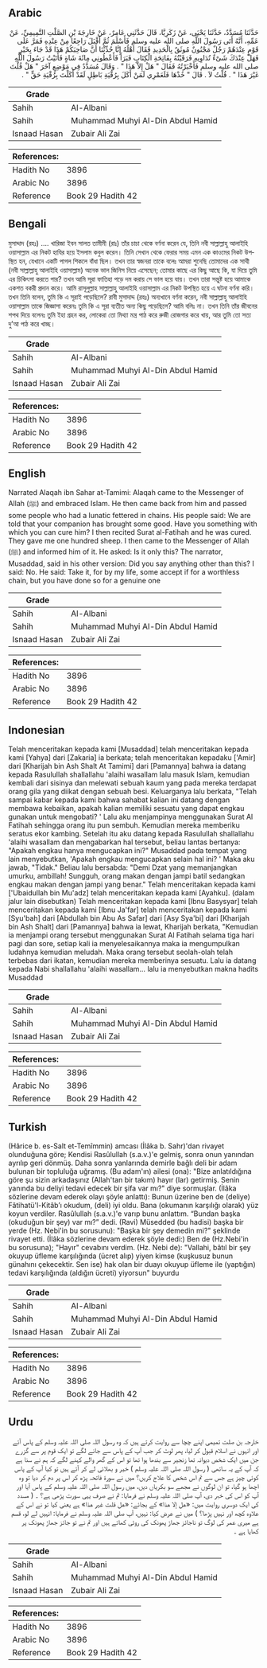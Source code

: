 ## Arabic


<div dir="rtl" lang="ar" style={{fontSize:'larger',backgroundColor:'#f8f9fa',padding:20}}>
حَدَّثَنَا مُسَدَّدٌ، حَدَّثَنَا يَحْيَى، عَنْ زَكَرِيَّا، قَالَ حَدَّثَنِي عَامِرٌ، عَنْ خَارِجَةَ بْنِ الصَّلْتِ التَّمِيمِيِّ، عَنْ عَمِّهِ، أَنَّهُ أَتَى رَسُولَ اللَّهِ صلى الله عليه وسلم فَأَسْلَمَ ثُمَّ أَقْبَلَ رَاجِعًا مِنْ عِنْدِهِ فَمَرَّ عَلَى قَوْمٍ عِنْدَهُمْ رَجُلٌ مَجْنُونٌ مُوثَقٌ بِالْحَدِيدِ فَقَالَ أَهْلُهُ إِنَّا حُدِّثْنَا أَنَّ صَاحِبَكُمْ هَذَا قَدْ جَاءَ بِخَيْرٍ فَهَلْ عِنْدَكَ شَىْءٌ تُدَاوِيهِ فَرَقَيْتُهُ بِفَاتِحَةِ الْكِتَابِ فَبَرَأَ فَأَعْطُونِي مِائَةَ شَاةٍ فَأَتَيْتُ رَسُولَ اللَّهِ صلى الله عليه وسلم فَأَخْبَرْتُهُ فَقَالَ ‏"‏ هَلْ إِلاَّ هَذَا ‏"‏ ‏.‏ وَقَالَ مُسَدَّدٌ فِي مَوْضِعٍ آخَرَ ‏"‏ هَلْ قُلْتَ غَيْرَ هَذَا ‏"‏ ‏.‏ قُلْتُ لاَ ‏.‏ قَالَ ‏"‏ خُذْهَا فَلَعَمْرِي لَمَنْ أَكَلَ بِرُقْيَةِ بَاطِلٍ لَقَدْ أَكَلْتَ بِرُقْيَةِ حَقٍّ ‏"‏ ‏.‏
</div>
<div style={{backgroundColor:'#f8f9fa',padding:20, marginBottom: 10}}><table> <thead> <tr> <th>Grade</th> <th></th> </tr> </thead> <tbody> <tr><td>Sahih</td><td>Al-Albani</td></tr><tr><td>Sahih</td><td>Muhammad Muhyi Al-Din Abdul Hamid</td></tr><tr><td>Isnaad Hasan</td><td>Zubair Ali Zai</td></tr></tbody></table><table> <thead> <tr> <th>References:</th> <th></th> </tr> </thead> <tbody><tr><td>Hadith No</td><td>3896</td></tr><tr><td>Arabic No</td><td>3896</td></tr><tr><td>Reference</td><td>Book 29 Hadith 42</td></tr></tbody></table></div>

## Bengali


<div dir="ltr" lang="bn" style={{fontSize:'larger',backgroundColor:'#f8f9fa',padding:20}}>
মুসাদ্দাদ (রহঃ) .... খারিজা ইবন সালত তামীমী (রাঃ) তাঁর চাচা থেকে বর্ণনা করেন যে, তিনি নবী সাল্লাল্লাহু আলাইহি ওয়াসাল্লাম এর নিকট হাযির হয়ে ইসলাম কবুল করেন। তিনি সেখান থেকে ফেরার সময় এমন এক কাওমের নিকট উপস্থিত হন, যেখানে একটি পাগল শিকলে বাঁধা ছিল। তখন তার স্বজনরা তাকে বলেঃ আমরা শুনেছি তোমাদের এক সাথী (নবী সাল্লাল্লাহু আলাইহি ওয়াসাল্লাম) অনেক ভাল জিনিস নিয়ে এসেছেন; তোমার কাছে এর কিছু আছে কি, যা দিয়ে তুমি এর চিকিৎসা করতে পার? তখন আমি সূরা ফাতিহা পড়ে দম করায় সে ভাল হয়ে যায়। তখন তারা সন্তুষ্ট হয়ে আমাকে একশত বকরী প্রদান করে। আমি রাসূলুল্লাহ সাল্লাল্লাহু আলাইহি ওয়াসাল্লাম এর নিকট উপস্থিত হয়ে এ ঘটনা বর্ণনা করি। তখন তিনি বলেন, তুমি কি এ সূরাই পড়েছিলে? রাবী মুসাদাদ্দ (রহঃ) অন্যখানে বর্ণনা করেন, নবী সাল্লাল্লাহু আলাইহি ওয়াসাল্লাম তাকে জিজ্ঞাসা করেনঃ তুমি কি এ সূরা ব্যতীত অন্য কিছু পড়েছিলে? আমি বলিঃ না। তখন তিনি তাঁর জীবনের শপথ দিয়ে বলেনঃ তুমি ইহা গ্রহন কর, লোকেরা তো মিথ্যা মন্ত্র পাঠ করে রুজী রোজগার করে খায়, আর তুমি তো সত্য দু’আ পাঠ করে খাচ্ছ।
</div>
<div style={{backgroundColor:'#f8f9fa',padding:20, marginBottom: 10}}><table> <thead> <tr> <th>Grade</th> <th></th> </tr> </thead> <tbody> <tr><td>Sahih</td><td>Al-Albani</td></tr><tr><td>Sahih</td><td>Muhammad Muhyi Al-Din Abdul Hamid</td></tr><tr><td>Isnaad Hasan</td><td>Zubair Ali Zai</td></tr></tbody></table><table> <thead> <tr> <th>References:</th> <th></th> </tr> </thead> <tbody><tr><td>Hadith No</td><td>3896</td></tr><tr><td>Arabic No</td><td>3896</td></tr><tr><td>Reference</td><td>Book 29 Hadith 42</td></tr></tbody></table></div>

## English


<div dir="ltr" lang="en" style={{fontSize:'larger',backgroundColor:'#f8f9fa',padding:20}}>
Narrated Alaqah ibn Sahar at-Tamimi: Alaqah came to the Messenger of Allah (ﷺ) and embraced Islam. He then came back from him and passed some people who had a lunatic fettered in chains. His people said: We are told that your companion has brought some good. Have you something with which you can cure him? I then recited Surat al-Fatihah and he was cured. They gave me one hundred sheep. I then came to the Messenger of Allah (ﷺ) and informed him of it. He asked: Is it only this? The narrator, Musaddad, said in his other version: Did you say anything other than this? I said: No. He said: Take it, for by my life, some accept if for a worthless chain, but you have done so for a genuine one
</div>
<div style={{backgroundColor:'#f8f9fa',padding:20, marginBottom: 10}}><table> <thead> <tr> <th>Grade</th> <th></th> </tr> </thead> <tbody> <tr><td>Sahih</td><td>Al-Albani</td></tr><tr><td>Sahih</td><td>Muhammad Muhyi Al-Din Abdul Hamid</td></tr><tr><td>Isnaad Hasan</td><td>Zubair Ali Zai</td></tr></tbody></table><table> <thead> <tr> <th>References:</th> <th></th> </tr> </thead> <tbody><tr><td>Hadith No</td><td>3896</td></tr><tr><td>Arabic No</td><td>3896</td></tr><tr><td>Reference</td><td>Book 29 Hadith 42</td></tr></tbody></table></div>

## Indonesian


<div dir="ltr" lang="id" style={{fontSize:'larger',backgroundColor:'#f8f9fa',padding:20}}>
Telah menceritakan kepada kami [Musaddad] telah menceritakan kepada kami [Yahya] dari [Zakaria] ia berkata; telah menceritakan kepadaku ['Amir] dari [Kharijah bin Ash Shalt At Tamimi] dari [Pamannya] bahwa ia datang kepada Rasulullah shallallahu 'alaihi wasallam lalu masuk Islam, kemudian kembali dari sisinya dan melewati sebuah kaum yang pada mereka terdapat orang gila yang diikat dengan sebuah besi. Keluarganya lalu berkata, "Telah sampai kabar kepada kami bahwa sahabat kalian ini datang dengan membawa kebaikan, apakah kalian memiliki sesuatu yang dapat engkau gunakan untuk mengobati? ' Lalu aku menjampinya menggunakan Surat Al Fatihah sehingga orang itu pun sembuh. Kemudian mereka memberiku seratus ekor kambing. Setelah itu aku datang kepada Rasulullah shallallahu 'alaihi wasallam dan mengabarkan hal tersebut, beliau lantas bertanya: "Apakah engkau hanya mengucapkan ini?" Musaddad pada tempat yang lain menyebutkan, 'Apakah engkau mengucapkan selain hal ini? ' Maka aku jawab, "Tidak." Beliau lalu bersabda: "Demi Dzat yang memanjangkan umurku, ambillah! Sungguh, orang makan dengan jampi batil sedangkan engkau makan dengan jampi yang benar." Telah menceritakan kepada kami ['Ubaidullah bin Mu'adz] telah menceritakan kepada kami [Ayahku]. (dalam jalur lain disebutkan) Telah menceritakan kepada kami [Ibnu Basysyar] telah menceritakan kepada kami [Ibnu Ja'far] telah menceritakan kepada kami [Syu'bah] dari [Abdullah bin Abu As Safar] dari [Asy Sya'bi] dari [Kharijah bin Ash Shalt] dari [Pamannya] bahwa ia lewat, Kharijah berkata, "Kemudian ia menjampi orang tersebut menggunakan Surat Al Fatihah selama tiga hari pagi dan sore, setiap kali ia menyelesaikannya maka ia mengumpulkan ludahnya kemudian meludah. Maka orang tersebut seolah-olah telah terbebas dari ikatan, kemudian mereka memberinya sesuatu. Lalu ia datang kepada Nabi shallallahu 'alaihi wasallam… lalu ia menyebutkan makna hadits Musaddad
</div>
<div style={{backgroundColor:'#f8f9fa',padding:20, marginBottom: 10}}><table> <thead> <tr> <th>Grade</th> <th></th> </tr> </thead> <tbody> <tr><td>Sahih</td><td>Al-Albani</td></tr><tr><td>Sahih</td><td>Muhammad Muhyi Al-Din Abdul Hamid</td></tr><tr><td>Isnaad Hasan</td><td>Zubair Ali Zai</td></tr></tbody></table><table> <thead> <tr> <th>References:</th> <th></th> </tr> </thead> <tbody><tr><td>Hadith No</td><td>3896</td></tr><tr><td>Arabic No</td><td>3896</td></tr><tr><td>Reference</td><td>Book 29 Hadith 42</td></tr></tbody></table></div>

## Turkish


<div dir="ltr" lang="tr" style={{fontSize:'larger',backgroundColor:'#f8f9fa',padding:20}}>
(Hârice b. es-Salt et-Temîmmin) amcası (İlâka b. Sahr)'dan rivayet olunduğuna göre; Kendisi Rasûlullah (s.a.v.)'e gelmiş, sonra onun yanından ayrılıp geri dönmüş. Daha sonra yanlarında demirle bağlı deli bir adam bulunan bir topluluğa uğramış. (Bu adam'ın) ailesi (ona): "Bize anlatıldığına göre şu sizin arkadaşınız (Allah'tan bir takım) hayır (lar) getirmiş. Senin yanında bu deliyi tedavi edecek bir şifa var mı?" diye sormuşlar. (İlâka sözlerine devam ederek olayı şöyle anlattı): Bunun üzerine ben de (deliye) Fâtihatü'l-Kitâb’ı okudum, (deli) iyi oldu. Bana (okumanın karşılığı olarak) yüz koyun verdiler. Rasûlullah (s.a.v.)'e varıp bunu anlattım. “Bundan başka (okuduğun bir şey) var mı?” dedi. (Ravi) Müsedded (bu hadisi) başka bir yerde (Hz. Nebi'in bu sorusunu): "Başka bir şey demedin mi?" şeklinde rivayet etti. (İlâka sözlerine devam ederek şöyle dedi:) Ben de (Hz.Nebi'in bu sorusuna); "Hayır" cevabını verdim. (Hz. Nebi de): "Vallahi, bâtıl bir şey okuyup üfleme karşılığında (ücret alıp) yiyen kimse (kuşkusuz bunun günahını çekecektir. Sen ise) hak olan bir duayı okuyup üfleme ile (yaptığın) tedavi karşılığında (aldığın ücreti) yiyorsun" buyurdu
</div>
<div style={{backgroundColor:'#f8f9fa',padding:20, marginBottom: 10}}><table> <thead> <tr> <th>Grade</th> <th></th> </tr> </thead> <tbody> <tr><td>Sahih</td><td>Al-Albani</td></tr><tr><td>Sahih</td><td>Muhammad Muhyi Al-Din Abdul Hamid</td></tr><tr><td>Isnaad Hasan</td><td>Zubair Ali Zai</td></tr></tbody></table><table> <thead> <tr> <th>References:</th> <th></th> </tr> </thead> <tbody><tr><td>Hadith No</td><td>3896</td></tr><tr><td>Arabic No</td><td>3896</td></tr><tr><td>Reference</td><td>Book 29 Hadith 42</td></tr></tbody></table></div>

## Urdu


<div dir="rtl" lang="ur" style={{fontSize:'larger',backgroundColor:'#f8f9fa',padding:20}}>
خارجہ بن صلت تمیمی اپنے چچا سے روایت کرتے ہیں کہ وہ رسول اللہ صلی اللہ علیہ وسلم کے پاس آئے اور انہوں نے اسلام قبول کر لیا، پھر لوٹ کر جب آپ کے پاس سے جانے لگے تو ایک قوم پر سے گزرے جن میں ایک شخص دیوانہ تھا زنجیر سے بندھا ہوا تھا تو اس کے گھر والے کہنے لگے کہ ہم نے سنا ہے کہ آپ کے یہ ساتھی ( رسول اللہ صلی اللہ علیہ وسلم ) خیر و بھلائی لے کر آئے ہیں تو کیا آپ کے پاس کوئی چیز ہے جس سے تم اس شخص کا علاج کریں؟ میں نے سورۃ فاتحہ پڑھ کر اس پر دم کر دیا تو وہ اچھا ہو گیا، تو ان لوگوں نے مجھے سو بکریاں دیں، میں رسول اللہ صلی اللہ علیہ وسلم کے پاس آیا اور آپ کو اس کی خبر دی، آپ صلی اللہ علیہ وسلم نے فرمایا: تم نے صرف یہی سورت پڑھی ہے؟ ۔ ( مسدد کی ایک دوسری روایت میں: «هل إلا هذا» کے بجائے: «هل قلت غير هذا» ہے یعنی کیا تو نے اس کے علاوہ کچھ اور نہیں پڑھا؟ ) میں نے عرض کیا: نہیں، آپ صلی اللہ علیہ وسلم نے فرمایا: انہیں لے لو، قسم ہے میری عمر کی لوگ تو ناجائز جھاڑ پھونک کی روٹی کھاتے ہیں اور تم نے تو جائز جھاڑ پھونک پر کھایا ہے ۔
</div>
<div style={{backgroundColor:'#f8f9fa',padding:20, marginBottom: 10}}><table> <thead> <tr> <th>Grade</th> <th></th> </tr> </thead> <tbody> <tr><td>Sahih</td><td>Al-Albani</td></tr><tr><td>Sahih</td><td>Muhammad Muhyi Al-Din Abdul Hamid</td></tr><tr><td>Isnaad Hasan</td><td>Zubair Ali Zai</td></tr></tbody></table><table> <thead> <tr> <th>References:</th> <th></th> </tr> </thead> <tbody><tr><td>Hadith No</td><td>3896</td></tr><tr><td>Arabic No</td><td>3896</td></tr><tr><td>Reference</td><td>Book 29 Hadith 42</td></tr></tbody></table></div>
